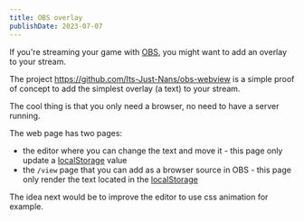 ```yaml
---
title: OBS overlay
publishDate: 2023-07-07
---
```


If you're streaming your game with [OBS](https://obsproject.com/), you might want to add an overlay to your stream.

The project https://github.com/Its-Just-Nans/obs-webview is a simple proof of concept to add the simplest overlay (a text) to your stream.

The cool thing is that you only need a browser, no need to have a server running.

The web page has two pages:

- the editor where you can change the text and move it - this page only update a [localStorage](https://developer.mozilla.org/en-US/docs/Web/API/Window/localStorage) value
- the `/view` page that you can add as a browser source in OBS - this page only render the text located in the [localStorage](https://developer.mozilla.org/en-US/docs/Web/API/Window/localStorage)

The idea next would be to improve the editor to use css animation for example.
